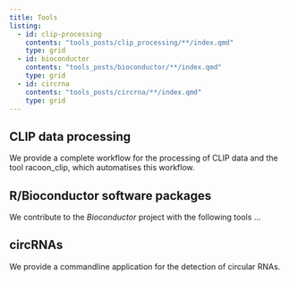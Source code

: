 ```yaml
---
title: Tools
listing: 
  - id: clip-processing
    contents: "tools_posts/clip_processing/**/index.qmd"
    type: grid
  - id: bioconductor
    contents: "tools_posts/bioconductor/**/index.qmd"
    type: grid
  - id: circrna
    contents: "tools_posts/circrna/**/index.qmd"
    type: grid
---
```


## CLIP data processing

We provide a complete workflow for the processing of CLIP data and the tool racoon_clip, which automatises this workflow.

::: {#clip-processing}
:::

## R/Bioconductor software packages

We contribute to the *Bioconductor* project with the following tools ...

::: {#bioconductor}
:::

## circRNAs

We provide a commandline application for the detection of circular RNAs.

::: {#circrna}
:::
